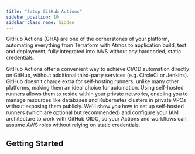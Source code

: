 ```yaml
---
title: "Setup GitHub Actions"
sidebar_position: 10
sidebar_class_name: hidden
---
```


<Intro>
GitHub Actions (GHA) are one of the cornerstones of your platform, automating everything from Terraform with Atmos to application build, test and deployment, fully integrated into AWS without any hardcoded, static credentials.
</Intro>

GitHub Actions offer a convenient way to achieve CI/CD automation directly on GitHub, without additional third-party services (e.g. CircleCI or Jenkins). GitHub doesn't charge extra for self-hosting runners, unlike many other platforms, making them an ideal choice for automation. Using self-hosted runners allows them to reside within your private networks, enabling you to manage resources like databases and Kubernetes clusters in private VPCs without exposing them publicly. We'll show you how to set up self-hosted runners (which are optional but recommended) and configure your IAM architecture to work with GitHub OIDC, so your Actions and workflows can assume AWS roles without relying on static credentials.

## Getting Started

<DocCardList/>
